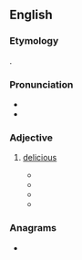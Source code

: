 ==English==

===Etymology===
{{clipping|en|delicious}}.

===Pronunciation===
* {{audio|en|En-au-delish.ogg|Audio (AU)}}
* {{rhymes|en|ɪʃ|s=2}}

===Adjective===
{{en-adj}}

# {{lb|en|slang}} [[delicious]]
#* {{quote-text|en|year=2007|author=David Else|title=England|page=144|passage=Tom Aikens is the name of the notorious kitchen firebrand who runs this wonderful modern European restaurant where the setting is handsome and the food '''delish'''.}}
#* {{quote-text|en|year=2000|author=Kathryn Glasgow Stern|title=Another Song about the King: A Novel|page=262|passage="Ummm. Sounds '''delish'''." I don't know what to say; this is what comes out. "Yes, '''delish'''."}}
#* {{quote-text|en|year=1997|author=James Grippando|title=The Informant|page=239|passage='''Delish'''! I tried some crackers loaded with cheese and pâté. Double '''delish'''!}}
#* {{quote-text|en|year=1956|author=Julian Maclaren-Ross|title=The Funny Bone|page=36|passage=Not that I want to rush you, but that'd be simply '''delish'''!}}

===Anagrams===
* {{anagrams|en|a=dehils|Diehls|Shield|hidels|hidles|hields|ledish|sheild|shield}}